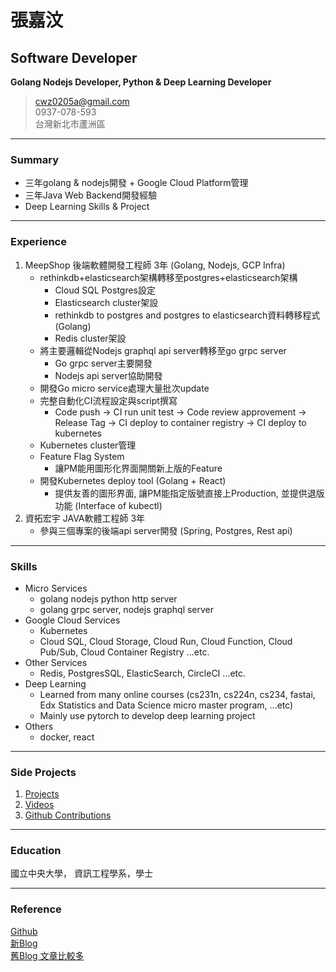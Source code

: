 # 張嘉汶
## Software Developer
**Golang Nodejs Developer, Python & Deep Learning Developer**
> [cwz0205a@gmail.com](mailto:cwz0205a@gmail.com)  
> 0937-078-593  
> 台灣新北市蘆洲區  

-----

### Summary
* 三年golang & nodejs開發 + Google Cloud Platform管理
* 三年Java Web Backend開發經驗
* Deep Learning Skills & Project

-----

### Experience
1. MeepShop 後端軟體開發工程師 3年 (Golang, Nodejs, GCP Infra)
    + rethinkdb+elasticsearch架構轉移至postgres+elasticsearch架構
        - Cloud SQL Postgres設定
        - Elasticsearch cluster架設
        - rethinkdb to postgres and postgres to elasticsearch資料轉移程式 (Golang)
        - Redis cluster架設
    + 將主要邏輯從Nodejs graphql api server轉移至go grpc server
        - Go grpc server主要開發
        - Nodejs api server協助開發
    + 開發Go micro service處理大量批次update
    + 完整自動化CI流程設定與script撰寫 
        - Code push -> CI run unit test -> Code review approvement -> Release Tag -> CI deploy to container registry -> CI deploy to kubernetes
    + Kubernetes cluster管理
    + Feature Flag System
        - 讓PM能用圖形化界面開關新上版的Feature
    + 開發Kubernetes deploy tool (Golang + React)
        - 提供友善的圖形界面, 讓PM能指定版號直接上Production, 並提供退版功能 (Interface of kubectl)
2. 資拓宏宇 JAVA軟體工程師 3年
    + 參與三個專案的後端api server開發 (Spring, Postgres, Rest api)

-----

### Skills
* Micro Services
    + golang nodejs python http server
    + golang grpc server, nodejs graphql server
* Google Cloud Services
    + Kubernetes
    + Cloud SQL, Cloud Storage, Cloud Run, Cloud Function, Cloud Pub/Sub, Cloud Container Registry ...etc.
* Other Services
    + Redis, PostgresSQL, ElasticSearch, CircleCI ...etc.
* Deep Learning
    + Learned from many online courses (cs231n, cs224n, cs234, fastai, Edx Statistics and Data Science micro master program, ...etc)
    + Mainly use pytorch to develop deep learning project
* Others
    + docker, react

-----

### Side Projects
1. [Projects](https://gatsby-blog.cwza.vercel.app/projects)
2. [Videos](https://gatsby-blog.cwza.vercel.app/videos)
3. [Github Contributions](https://gatsby-blog.cwza.vercel.app/github_contribution)

-----

### Education
國立中央大學， 資訊工程學系，學士

-----

### Reference
[Github](https://github.com/cwza)  
[新Blog](https://gatsby-blog.cwza.vercel.app)  
[舊Blog 文章比較多](https://cwza.github.io/my_blog/)  
